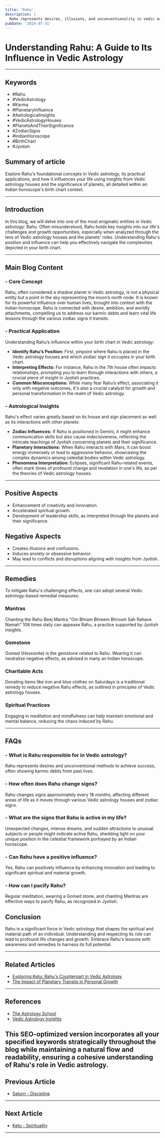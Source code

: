 ```yaml
---
title: 'Rahu'
description: |
  Rahu represents desires, illusions, and unconventionality in vedic astrology
pubDate: '2024-07-31'
---
```


# Understanding Rahu: A Guide to Its Influence in Vedic Astrology

---

## Keywords
- #Rahu
- #VedicAstrology
- #Karma
- #PlanetaryInfluence
- #AstrologicalInsights
- #VedicAstrologyHouses
- #PlanetsAndTheirSignificance
- #ZodiacSigns
- #IndianHoroscope
- #BirthChart
- #Jyotish

## Summary of article
Explore Rahu's foundational concepts in Vedic astrology, its practical applications, and how it influences your life using insights from Vedic astrology houses and the significance of planets, all detailed within an Indian horoscope's birth chart context.

---

## Introduction
In this blog, we will delve into one of the most enigmatic entities in Vedic astrology: Rahu. Often misunderstood, Rahu holds key insights into our life's challenges and growth opportunities, especially when analyzed through the lens of Vedic astrology houses and the planets' roles. Understanding Rahu's position and influence can help you effectively navigate the complexities depicted in your birth chart.

---

## Main Blog Content

### - Core Concept
Rahu, often considered a shadow planet in Vedic astrology, is not a physical entity but a point in the sky representing the moon’s north node. It is known for its powerful influence over human lives, brought into context with the Indian horoscope. Rahu is connected with desire, ambition, and worldly attachments, compelling us to address our karmic debts and learn vital life lessons through the various zodiac signs it transits.

### - Practical Application
Understanding Rahu’s influence within your birth chart in Vedic astrology:
- **Identify Rahu’s Position:** First, pinpoint where Rahu is placed in the Vedic astrology houses and which zodiac sign it occupies in your birth chart.
- **Interpreting Effects:** For instance, Rahu in the 7th house often impacts relationships, prompting you to learn through interactions with others, a crucial piece of insight in Jyotish practices.
- **Common Misconceptions:** While many fear Rahu’s effect, associating it only with negative outcomes, it's also a crucial catalyst for growth and personal transformation in the realm of Vedic astrology.

### - Astrological Insights
Rahu's effect varies greatly based on its house and sign placement as well as its interactions with other planets:
- **Zodiac Influences:** If Rahu is positioned in Gemini, it might enhance communication skills but also cause indecisiveness, reflecting the intricate teachings of Jyotish concerning planets and their significance.
- **Planetary Interactions:** When Rahu interacts with Mars, it can boost energy immensely or lead to aggressive behavior, showcasing the complex dynamics among celestial bodies within Vedic astrology.
- **Phenomena Interpretation:** Eclipses, significant Rahu-related events, often mark times of profound change and revelation in one's life, as per the theories of Vedic astrology houses.

---

## Positive Aspects
- Enhancement of creativity and innovation.
- Accelerated spiritual growth.
- Development of leadership skills, as interpreted through the planets and their significance.

## Negative Aspects
- Creates illusions and confusions.
- Induces anxiety or obsessive behavior.
- May lead to conflicts and disruptions aligning with insights from Jyotish.

---

## Remedies 
To mitigate Rahu's challenging effects, one can adopt several Vedic astrology-based remedial measures:

### Mantras 
Chanting the Rahu Beej Mantra "Om Bhram Bhreem Bhroum Sah Rahave Namah" 108 times daily can appease Rahu, a practice supported by Jyotish insights.

### Gemstone
Gomed (Hessonite) is the gemstone related to Rahu. Wearing it can neutralize negative effects, as advised in many an Indian horoscope.

### Charitable Acts
Donating items like iron and blue clothes on Saturdays is a traditional remedy to reduce negative Rahu effects, as outlined in principles of Vedic astrology houses.

### Spiritual Practices
Engaging in meditation and mindfulness can help maintain emotional and mental balance, reducing the chaos induced by Rahu.

---

## FAQs
### - What is Rahu responsible for in Vedic astrology?
Rahu represents desires and unconventional methods to achieve success, often showing karmic debts from past lives.

### - How often does Rahu change signs?
Rahu changes signs approximately every 18 months, affecting different areas of life as it moves through various Vedic astrology houses and zodiac signs.

### - What are the signs that Rahu is active in my life?
Unexpected changes, intense dreams, and sudden attractions to unusual subjects or people might indicate active Rahu, shedding light on your unique position in the celestial framework portrayed by an Indian horoscope.

### - Can Rahu have a positive influence?
Yes, Rahu can positively influence by enhancing innovation and leading to significant spiritual and material growth.

### - How can I pacify Rahu?
Regular meditation, wearing a Gomed stone, and chanting Mantras are effective ways to pacify Rahu, as recognized in Jyotish.

## Conclusion
Rahu is a significant force in Vedic astrology that shapes the spiritual and material path of an individual. Understanding and respecting its role can lead to profound life changes and growth. Embrace Rahu's lessons with awareness and remedies to harness its full potential.

---

## Related Articles
- [Exploring Ketu: Rahu's Counterpart in Vedic Astrology](link)
- [The Impact of Planetary Transits in Personal Growth](link)

---

## References
- [The Astrology School](https://example.com)
- [Vedic Astrology Insights](https://example.com)

This SEO-optimized version incorporates all your specified keywords strategically throughout the blog while maintaining a natural flow and readability, ensuring a cohesive understanding of Rahu's role in Vedic astrology.
---

## Previous Article
- [Saturn - Discipline](/blogs-md/03_Planets/0307_Saturn.mdx)

---

## Next Article
- [Ketu - Spirituality](/blogs-md/03_Planets/0309_Ketu.mdx)

---
